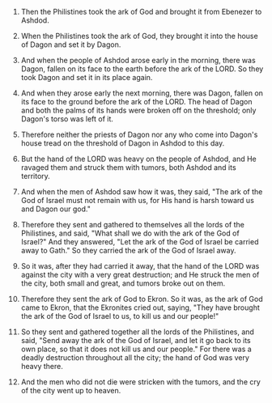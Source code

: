 
1. Then the Philistines took the ark of God and brought it from Ebenezer to Ashdod.

2. When the Philistines took the ark of God, they brought it into the house of Dagon and set it by Dagon.

3. And when the people of Ashdod arose early in the morning, there was Dagon, fallen on its face to the earth before the ark of the LORD. So they took Dagon and set it in its place again.

4. And when they arose early the next morning, there was Dagon, fallen on its face to the ground before the ark of the LORD. The head of Dagon and both the palms of its hands were broken off on the threshold; only Dagon's torso was left of it.

5. Therefore neither the priests of Dagon nor any who come into Dagon's house tread on the threshold of Dagon in Ashdod to this day.

6. But the hand of the LORD was heavy on the people of Ashdod, and He ravaged them and struck them with tumors, both Ashdod and its territory.

7. And when the men of Ashdod saw how it was, they said, "The ark of the God of Israel must not remain with us, for His hand is harsh toward us and Dagon our god."

8. Therefore they sent and gathered to themselves all the lords of the Philistines, and said, "What shall we do with the ark of the God of Israel?" And they answered, "Let the ark of the God of Israel be carried away to Gath." So they carried the ark of the God of Israel away.

9. So it was, after they had carried it away, that the hand of the LORD was against the city with a very great destruction; and He struck the men of the city, both small and great, and tumors broke out on them.

10. Therefore they sent the ark of God to Ekron. So it was, as the ark of God came to Ekron, that the Ekronites cried out, saying, "They have brought the ark of the God of Israel to us, to kill us and our people!"

11. So they sent and gathered together all the lords of the Philistines, and said, "Send away the ark of the God of Israel, and let it go back to its own place, so that it does not kill us and our people." For there was a deadly destruction throughout all the city; the hand of God was very heavy there.

12. And the men who did not die were stricken with the tumors, and the cry of the city went up to heaven.


